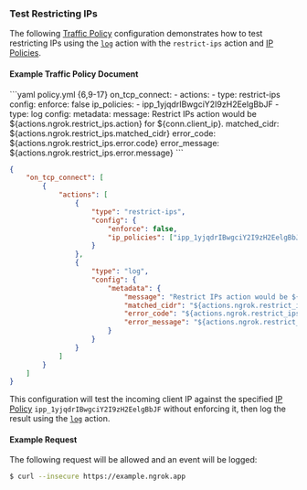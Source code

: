 ### Test Restricting IPs

The following [Traffic Policy](/traffic-policy)
configuration demonstrates how to test restricting IPs using the [`log`](/traffic-policy/actions/log/)
action with the `restrict-ips` action and [IP Policies](/api-reference/ippolicies/list).

#### Example Traffic Policy Document

<CodeGroup>
```yaml policy.yml {6,9-17}
on_tcp_connect:
  - actions:
      - type: restrict-ips
        config:
          enforce: false
          ip_policies:
            - ipp_1yjqdrIBwgciY2I9zH2EelgBbJF
      - type: log
        config:
          metadata:
            message: Restrict IPs action would be ${actions.ngrok.restrict_ips.action} for ${conn.client_ip}.
            matched_cidr: ${actions.ngrok.restrict_ips.matched_cidr}
            error_code: ${actions.ngrok.restrict_ips.error.code}
            error_message: ${actions.ngrok.restrict_ips.error.message}
```

```json policy.json {8,14-26}
{
	"on_tcp_connect": [
		{
			"actions": [
				{
					"type": "restrict-ips",
					"config": {
						"enforce": false,
						"ip_policies": ["ipp_1yjqdrIBwgciY2I9zH2EelgBbJF"]
					}
				},
				{
					"type": "log",
					"config": {
						"metadata": {
							"message": "Restrict IPs action would be ${actions.ngrok.restrict_ips.action} for ${conn.client_ip}.",
							"matched_cidr": "${actions.ngrok.restrict_ips.matched_cidr}",
							"error_code": "${actions.ngrok.restrict_ips.error.code}",
							"error_message": "${actions.ngrok.restrict_ips.error.message}"
						}
					}
				}
			]
		}
	]
}
```

</CodeGroup>

This configuration will test the incoming client IP against the specified
[IP Policy](/api-reference/ippolicies/list) `ipp_1yjqdrIBwgciY2I9zH2EelgBbJF`
without enforcing it, then log the result using the [`log`](/traffic-policy/actions/log/)
action.

#### Example Request

The following request will be allowed and an event will be logged:

```bash
$ curl --insecure https://example.ngrok.app
```
